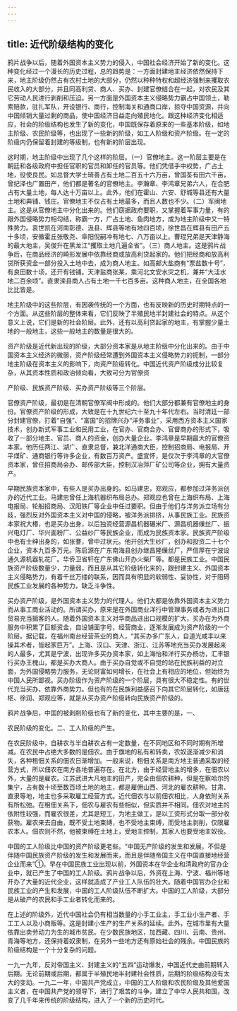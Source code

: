 ```yaml
---
---
---
```

title: 近代阶级结构的变化
---



鸦片战争以后，随着外国资本主义势力的侵入，中国社会经济开始了新的变化。这种变化经过一个漫长的历史过程，总的趋势是：一方面封建地主经济依然保持下来，地主阶级仍然占有农村土地的大部分，仍然以种种特权和超经济强制来攫取农民收入的大部分，并且同高利贷、商人、买办、封建官僚结合在一起，对农民及其它劳动人民进行剥削和压迫。另一方面是外国资本主义侵略势力霸占中国领土，勒索赔款，驻扎军队，开设银行、商行，控制海关和通商口岸，掠夺中国资源，并向中国倾销大量过剩的商品，使中国经济日益走向殖民地化。跟这种经济变化相适应，社会的阶级结构也发生了新的变化，中国既保存着原来的一些基本阶级，如地主阶级、农民阶级等，也出现了一些新的阶级，如工人阶级和资产阶级。在一定的阶级内仍保留着封建的等级制，也有新的阶层出现。

这时期，地主阶级中出现了几个这样的阶层。（一）官僚地主。这一阶层主要是在朝廷和各级政府中担任官职的官员和卸任的官员等。他们凭借手中权势，广占土地，役使良民。如总督大学士琦善占有土地二百五十六万亩，曾国荃有田六千亩，曾纪泽也广置田产，他们都是著名的官僚地主。李瀚章、李鸿章兄弟六人，在合肥占有大量土地，每人达十万亩以上。此外，他们在霍山、六安、舒城等县还有大量土地和典铺、钱庄。官僚地主不仅占有土地最多，而且人数也不少。（二）军阀地主。这是从官僚地主中分化出来的。他们窃据政府要职，又掌握着军事力量，有的跟外国侵略势力相勾结，称霸一方，广占土地、鱼肉地方，成为地主阶级中又一特殊势力。袁世凯在河南彰德、汲县、辉县等地有地四百顷，徐世昌在辉县有田产五十多顷，安徽霍丘张敬尧、阜阳倪嗣冲有地七、八万亩以上。曹琨兄弟是天津静海的最大地主，吴俊升在黑龙江“攫取土地几遍全省”。（三）商人地主。这是鸦片战争后，在商品经济的畸形发展中依靠经商或放高利贷起家的。他们把经商和放高利贷所获资金一部分投入土地中去，成为商人地主。如高邮大盐商有“票盐数十号”，有良田数十顷，还开有钱铺。天津盐商张某，乘河北文安水灾之机，兼并“大洼水地二百余顷”。直隶滦县商人占有土地一千七百多亩。这种商人地主，在全国各地比比皆是。

地主阶级中的这些阶层，有因袭传统的一个方面，也有反映新的历史时期特点的一个方面。从这些阶层的整体来看，它们反映了半殖民地半封建社会的特点。从这个意义上说，它们是新的社会阶层。此外，还有以高利贷起家的地主，有掌握少量土地的一般地主，这些一般地主的数量是很大的。

资产阶级是近代新出现的阶级，大部分资本家是从地主阶级中分化出来的。由于中国资本主义经济的微弱，资产阶级经常遭到外国资本主义侵略势力的扼制，一部分地主阶级在资本主义的影响下，向资产阶级转化。中国近代资产阶级成分比较复杂，从其资本性质和政治倾向看，大致可分为官僚资

产阶级、民族资产阶级、买办资产阶级等三个阶层。

官僚资产阶级，最初是在清朝官僚军阀中形成的。他们大部分都兼有官僚地主的身份。官僚资产阶级的形成，大致是在十九世纪六十至九十年代左右。当时清廷一部分封建官僚，打着“自强”、“富国”的招牌兴办“洋务事业”，采用西方资本主义国家技术，创办新式军事工业和民用工业，在官办、官商合办、官督商办的形式下，吸收了一部分地主、官员、商人的资金，创办大量企业。李鸿章是早期最大的官僚资本家。他历任两江、湖广、直隶总督，兼北洋通商大臣，控制招商局、电报局、开平煤矿、通商银行等许多企业，有数百万资产。盛宣怀，是仅次于李鸿章的大官僚资本家，曾任招商局会办、邮传部大臣，控制汉冶萍厂矿公司等企业，拥有大量资产。

早期民族资本家中，有些人是买办出身的。如马建忠，郑观应，都参加过洋务派创办的近代工业。马建忠曾任上海机器织布局总办。郑观应也曾在上海织布局、上海电报局、轮船招商局、汉阳铁厂等企业中任过要职。但由于他们与洋务派立场有分歧，强烈反对外国资本主义对中国的侵略，被洋务派排挤，从事民族工业。民族资本家祝大椿，也是买办出身，以后独资经营源昌机器碾米厂、源昌机器缫丝厂、振兴电灯厂、华兴面粉厂、公益纱厂等民族企业，而成为民族资本家。民族资产阶级中也有士绅出身的，如张謇，曾中过状元。他开创大生纱厂，创办和投资二十七个企业，资本九百多万元。陈启源在广东南海县创办继昌隆缫丝厂，严信厚在宁波设通久源机器轧花厂。华侨卫省轩在广东佛山开办火柴厂等。都是民族工业。中国民族资产阶级数量少，力量弱，而且是从其它阶级转化来的，跟封建主义、外国资本主义侵略势力，有着千丝万缕的联系，因而具有明显的软弱性、妥协性，对于阻碍民族工业发展的各种势力，缺乏斗争性。

买办资产阶级，是外国资本主义势力的代理人。他们大都是依靠外国资本主义势力而从事工商业活动的。所谓买办，原来是在外国商业洋行中管理事务或者为进出口贸易充当掮客的人。随着外国资本主义对华商品进出口规模的扩大，买办在为外商服务中积累了巨额资金，自设铺面字号，经营商业，逐渐发展成为资产阶级的一个阶层。据记载，在福州南台经营茶业的商人，“其买办多广东人，自道光咸丰以来操其术者，皆起家巨万”。上海、汉口、天津、浙江、江苏等地充当买办发展起来的人最多，尤其是宁波，出现许多买办资本家，如上海怡和洋行买办杨坊，汇丰银行买办王槐山，都是买办大商人。由于买办自觉或不自觉的站在民族利益的对立面，为外国侵略势力服务，无论财富如何增长，在社会上有相应的地位，但始终为中国人民所鄙视。买办阶级作为资产阶级的一个阶层，具有很大不稳定性。有的世代充当买办，依靠外商势力。但也有的在民族利益感召下向其它阶层转化，如唐廷枢、徐润、郑观应等，就是从买办资产阶级转向民族资产阶级的。

鸦片战争后，中国的被剥削阶级也有了新的变化，其中主要的是，一、

农民阶级的变化。二、工人阶级的产生。

在农民阶级中，自耕农与半自耕农占有一定数量，在不同地区和不同时期有所增减。在农民中占绝大多数的是佃农。由于旗地的私有和转卖，农奴逐渐减少和消失，各种租佃关系的佃农日渐增加。一般来说，租佃关系是南方地主普通采取的经营方式，所以佃农在南方各地普遍存在。在北方，由于经营地主的增多，在佃农以外，大量的是雇农。江苏武进大凡地主的田产，完全由佃农耕种，但是在察哈尔的集宁，占有数十顷至数百顷土地的地主，都是雇佣山西、河北的雇农耕种。甘肃、直隶等地，地主也多采取雇工经营方式。近代佃农与以前佃农相比，人身依附关系有所松弛。在租佃关系下，佃农与雇农有些相似，但实质并不相同。佃农对地主的依附性较强，而雇农很差，尤其是短工，为地主做工，是以工资形式分取一部分收获物。雇农来去自由，既不受土地束缚，也不受地主束缚，而受地主剥削，仅限雇农本人。佃农则不然，他被束缚在土地上，受地主控制，其家人也要受地主奴役。

中国的工人阶级比中国的资产阶级更老些。“中国无产阶级的发生和发展，不但是伴随中国民族资产阶级的发生和发展而来，而且是伴随帝国主义在中国直接地经营企业而来”①。早在中国民族工业出现以前，外国资本在华企业和清政府的官办企业中，就已产生了中国的工人阶级。鸦片战争以后，外资在上海、宁波、福州等地开办了大量的近代企业，这样就造成了产业工人队伍的壮大。随着中国官办企业和民族工业的产生和发展，中国的工人阶级队伍不断扩大。中国的工人阶级，大部分是从破产的农民和手工业者转化而来的。

在上述的阶级外，近代中国社会仍有相当数量的小手工业主，手工业小生产者、手工工人以及小商贩等。这是封建小生产的生产关系的延续。此外，在城市里有大量依靠出卖劳动力为生的城市贫民。在少数民族地区，加西藏、四川、云南、贵州、青海等地方，还保持着奴隶制，在另外一些地方还有原始社会的残余。中国民族的阶级结构是一个十分复杂的问题。

一九一九年，反对帝国主义、封建主义的“五四“运动爆发，中国近代史由前期转入后期。无论前期或后期，都属于半殖民地半封建社会性质，后期的阶级结构没有太大的变动。一九二一年，中国共产党成立，中国的工人阶级和农民阶级及其他爱国主义者，在中国共产党的领导下，进行了艰苦的斗争，建立了中华人民共和国，改变了几千年来传统的阶级结构，进入了一个新的历史时代。